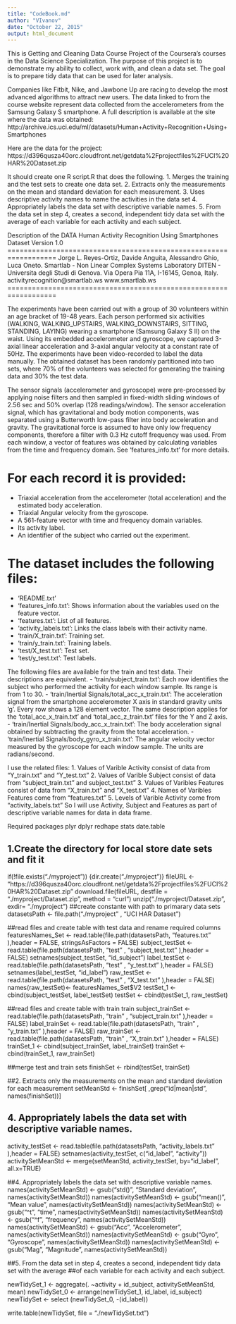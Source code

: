 ```yaml
---
title: "CodeBook.md"
author: "VIvanov"
date: "October 22, 2015"
output: html_document
---
```


This is Getting and Cleaning Data Course Project of the Coursera's courses in the Data Science Specialization. The purpose of this project is to demonstrate my ability to collect, work with, and clean a data set. The goal is to prepare tidy data that can be used for later analysis. 

Companies like Fitbit, Nike, and Jawbone Up are racing to develop the most advanced algorithms to attract new users. The data linked to from the course website represent data collected from the accelerometers from the Samsung Galaxy S smartphone. A full description is available at the site where the data was obtained: 
http://archive.ics.uci.edu/ml/datasets/Human+Activity+Recognition+Using+Smartphones 

Here are the data for the project: 
https://d396qusza40orc.cloudfront.net/getdata%2Fprojectfiles%2FUCI%20HAR%20Dataset.zip 

It should create one R script.R that does the following. 
1. Merges the training and the test sets to create one data set.
2. Extracts only the measurements on the mean and standard deviation for each measurement. 
3. Uses descriptive activity names to name the activities in the data set
4. Appropriately labels the data set with descriptive variable names. 
5. From the data set in step 4, creates a second, independent tidy data set with the average of each variable for each activity and each subject.

Description of the DATA
Human Activity Recognition Using Smartphones Dataset
Version 1.0
==================================================================
Jorge L. Reyes-Ortiz, Davide Anguita, Alessandro Ghio, Luca Oneto.
Smartlab - Non Linear Complex Systems Laboratory
DITEN - Universitа degli Studi di Genova.
Via Opera Pia 11A, I-16145, Genoa, Italy.
activityrecognition@smartlab.ws
www.smartlab.ws
==================================================================

The experiments have been carried out with a group of 30 volunteers within an age bracket of 19-48 years. Each person performed six activities (WALKING, WALKING_UPSTAIRS, WALKING_DOWNSTAIRS, SITTING, STANDING, LAYING) wearing a smartphone (Samsung Galaxy S II) on the waist. Using its embedded accelerometer and gyroscope, we captured 3-axial linear acceleration and 3-axial angular velocity at a constant rate of 50Hz. The experiments have been video-recorded to label the data manually. The obtained dataset has been randomly partitioned into two sets, where 70% of the volunteers was selected for generating the training data and 30% the test data. 

The sensor signals (accelerometer and gyroscope) were pre-processed by applying noise filters and then sampled in fixed-width sliding windows of 2.56 sec and 50% overlap (128 readings/window). The sensor acceleration signal, which has gravitational and body motion components, was separated using a Butterworth low-pass filter into body acceleration and gravity. The gravitational force is assumed to have only low frequency components, therefore a filter with 0.3 Hz cutoff frequency was used. From each window, a vector of features was obtained by calculating variables from the time and frequency domain. See 'features_info.txt' for more details. 

For each record it is provided:
======================================

- Triaxial acceleration from the accelerometer (total acceleration) and the estimated body acceleration.
- Triaxial Angular velocity from the gyroscope. 
- A 561-feature vector with time and frequency domain variables. 
- Its activity label. 
- An identifier of the subject who carried out the experiment.

The dataset includes the following files:
=========================================
- 'README.txt'
- 'features_info.txt': Shows information about the variables used on the feature vector.
- 'features.txt': List of all features.
- 'activity_labels.txt': Links the class labels with their activity name.
- 'train/X_train.txt': Training set.
- 'train/y_train.txt': Training labels.
- 'test/X_test.txt': Test set.
- 'test/y_test.txt': Test labels.

The following files are available for the train and test data. Their descriptions are equivalent. 
- 'train/subject_train.txt': Each row identifies the subject who performed the activity for each window sample. Its range is from 1 to 30. 
- 'train/Inertial Signals/total_acc_x_train.txt': The acceleration signal from the smartphone accelerometer X axis in standard gravity units 'g'. Every row shows a 128 element vector. The same description applies for the 'total_acc_x_train.txt' and 'total_acc_z_train.txt' files for the Y and Z axis. 
- 'train/Inertial Signals/body_acc_x_train.txt': The body acceleration signal obtained by subtracting the gravity from the total acceleration. 
- 'train/Inertial Signals/body_gyro_x_train.txt': The angular velocity vector measured by the gyroscope for each window sample. The units are radians/second.

I use the related files:
1. Values of Varible Activity consist of data from “Y_train.txt” and “Y_test.txt”
2. Values of Varible Subject consist of data from “subject_train.txt” and subject_test.txt"
3. Values of Varibles Features consist of data from “X_train.txt” and “X_test.txt”
4. Names of Varibles Features come from “features.txt”
5. Levels of Varible Activity come from “activity_labels.txt”
So I will use Activity, Subject and Features as part of descriptive variable names for data in data frame.

Required packages
plyr
dplyr
redhape
stats
date.table

## 1.Create the directory for local store date sets and fit it
if(!file.exists("./myproject")) {dir.create("./myproject")}
fileURL <- "https://d396qusza40orc.cloudfront.net/getdata%2Fprojectfiles%2FUCI%20HAR%20Dataset.zip"
download.file(fileURL, destfile = "./myproject/Dataset.zip", method = "curl")
unzip("./myproject/Dataset.zip", exdir= "./myproject")
##create constante with path to primarary data sets
datasetsPath <- file.path("./myproject" , "UCI HAR Dataset")

##read files and create table with test data and rename required columns
featuresNames_Set <- read.table(file.path(datasetsPath, "features.txt" ),header = FALSE, stringsAsFactors = FALSE)
subject_testSet <- read.table(file.path(datasetsPath, "test" , "subject_test.txt" ),header = FALSE)
setnames(subject_testSet, "id_subject")
label_testSet <- read.table(file.path(datasetsPath, "test" , "y_test.txt" ),header = FALSE)
setnames(label_testSet, "id_label")
raw_testSet <- read.table(file.path(datasetsPath, "test" , "X_test.txt" ),header = FALSE)
names(raw_testSet)<- featuresNames_Set$V2
testSet_1 <- cbind(subject_testSet, label_testSet)
testSet <- cbind(testSet_1, raw_testSet)

##read files and create table with train train
subject_trainSet <- read.table(file.path(datasetsPath, "train" , "subject_train.txt" ),header = FALSE)
label_trainSet <- read.table(file.path(datasetsPath, "train" , "y_train.txt" ),header = FALSE)
raw_trainSet <- read.table(file.path(datasetsPath, "train" , "X_train.txt" ),header = FALSE)
trainSet_1 <- cbind(subject_trainSet, label_trainSet)
trainSet <- cbind(trainSet_1, raw_trainSet)

##merge test and train sets
finishSet <- rbind(testSet, trainSet)

##2. Extracts only the measurements on the mean and standard deviation for each measurement
setMeanStd <- finishSet[ ,grep("id|mean|std", names(finishSet))]

## 4. Appropriately labels the data set with descriptive variable names.
activity_testSet <- read.table(file.path(datasetsPath, "activity_labels.txt" ),header = FALSE)
setnames(activity_testSet, c("id_label", "activity"))
activitySetMeanStd <- merge(setMeanStd, activity_testSet,  by="id_label", all.x=TRUE)

##4. Appropriately labels the data set with descriptive variable names.
names(activitySetMeanStd) <- gsub("std()", "Standard deviation", names(activitySetMeanStd))
names(activitySetMeanStd) <- gsub("mean()", "Mean value", names(activitySetMeanStd))
names(activitySetMeanStd) <- gsub("^t", "time", names(activitySetMeanStd))
names(activitySetMeanStd) <- gsub("^f", "frequency", names(activitySetMeanStd))
names(activitySetMeanStd) <- gsub("Acc", "Accelerometer", names(activitySetMeanStd))
names(activitySetMeanStd) <- gsub("Gyro", "Gyroscope", names(activitySetMeanStd))
names(activitySetMeanStd) <- gsub("Mag", "Magnitude", names(activitySetMeanStd))

##5. From the data set in step 4, creates a second, independent tidy data set with the average
##of each variable for each activity and each subject.

newTidySet_1 <- aggregate(. ~activity + id_subject, activitySetMeanStd, mean)
newTidySet_0 <- arrange(newTidySet_1, id_label, id_subject)
newTidySet <- select (newTidySet_0, -(id_label))

write.table(newTidySet, file = "./newTidySet.txt")

